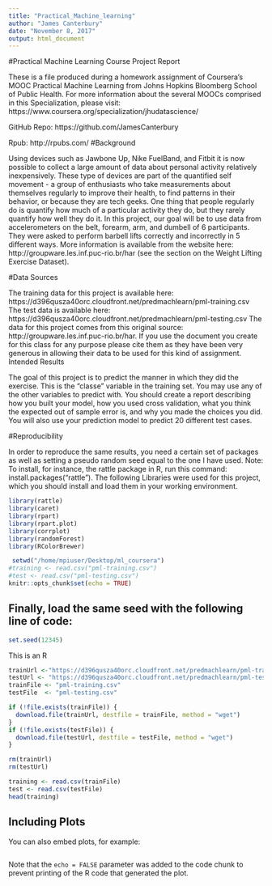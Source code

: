 ```yaml
---
title: "Practical_Machine_learning"
author: "James Canterbury"
date: "November 8, 2017"
output: html_document
---
```


#Practical Machine Learning Course Project Report

These is a file produced during a homework assignment of Coursera's MOOC Practical Machine Learning from Johns Hopkins Bloomberg School of Public Health.
For more information about the several MOOCs comprised in this Specialization, please visit: https://www.coursera.org/specialization/jhudatascience/



GitHub Repo: https://github.com/JamesCanterbury

Rpub: http://rpubs.com/
#Background

Using devices such as Jawbone Up, Nike FuelBand, and Fitbit it is now possible to collect a large amount of data about personal activity relatively inexpensively. These type of devices are part of the quantified self movement - a group of enthusiasts who take measurements about themselves regularly to improve their health, to find patterns in their behavior, or because they are tech geeks. One thing that people regularly do is quantify how much of a particular activity they do, but they rarely quantify how well they do it. In this project, our goal will be to use data from accelerometers on the belt, forearm, arm, and dumbell of 6 participants. They were asked to perform barbell lifts correctly and incorrectly in 5 different ways. More information is available from the website here: http://groupware.les.inf.puc-rio.br/har (see the section on the Weight Lifting Exercise Dataset).

#Data Sources

The training data for this project is available here:
https://d396qusza40orc.cloudfront.net/predmachlearn/pml-training.csv
The test data is available here:
https://d396qusza40orc.cloudfront.net/predmachlearn/pml-testing.csv
The data for this project comes from this original source: http://groupware.les.inf.puc-rio.br/har. If you use the document you create for this class for any purpose please cite them as they have been very generous in allowing their data to be used for this kind of assignment.
Intended Results

The goal of this project is to predict the manner in which they did the exercise. This is the "classe" variable in the training set. You may use any of the other variables to predict with. You should create a report describing how you built your model, how you used cross validation, what you think the expected out of sample error is, and why you made the choices you did. You will also use your prediction model to predict 20 different test cases.


#Reproducibility

In order to reproduce the same results, you need a certain set of packages as well as setting a pseudo random seed equal to the one I have used.
Note: To install, for instance, the rattle package in R, run this command: install.packages("rattle").
The following Libraries were used for this project, which you should install and load them in your working environment.

```r

library(rattle)
library(caret)
library(rpart)
library(rpart.plot)
library(corrplot)
library(randomForest)
library(RColorBrewer)

 setwd("/home/mpiuser/Desktop/ml_coursera")
#training <- read.csv("pml-training.csv")
#test <- read.csv("pml-testing.csv")
knitr::opts_chunk$set(echo = TRUE)
```

## Finally, load the same seed with the following line of code:

```r
set.seed(12345)

```
This is an R

```r

trainUrl <-"https://d396qusza40orc.cloudfront.net/predmachlearn/pml-training.csv"
testUrl <- "https://d396qusza40orc.cloudfront.net/predmachlearn/pml-testing.csv"
trainFile <- "pml-training.csv"
testFile  <- "pml-testing.csv"

if (!file.exists(trainFile)) {
  download.file(trainUrl, destfile = trainFile, method = "wget")
}
if (!file.exists(testFile)) {
  download.file(testUrl, destfile = testFile, method = "wget")
}

rm(trainUrl)
rm(testUrl)

training <- read.csv(trainFile)
test <- read.csv(testFile)
head(training)

```

## Including Plots

You can also embed plots, for example:

```r


```

Note that the `echo = FALSE` parameter was added to the code chunk to prevent printing of the R code that generated the plot.

